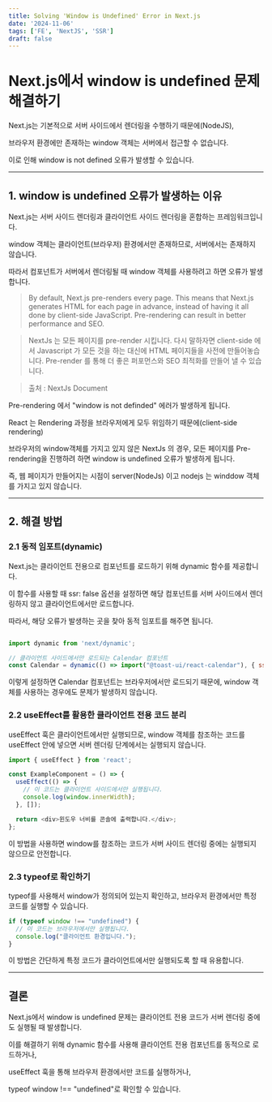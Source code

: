 ```yaml
---
title: Solving 'Window is Undefined' Error in Next.js
date: '2024-11-06'
tags: ['FE', 'NextJS', 'SSR']
draft: false
---
```


# Next.js에서 window is undefined 문제 해결하기

Next.js는 기본적으로 서버 사이드에서 렌더링을 수행하기 때문에(NodeJS),

브라우저 환경에만 존재하는 window 객체는 서버에서 접근할 수 없습니다.

이로 인해 window is not defined 오류가 발생할 수 있습니다.

---

## 1. window is undefined 오류가 발생하는 이유

Next.js는 서버 사이드 렌더링과 클라이언트 사이드 렌더링을 혼합하는 프레임워크입니다.

window 객체는 클라이언트(브라우저) 환경에서만 존재하므로, 서버에서는 존재하지 않습니다.

따라서 컴포넌트가 서버에서 렌더링될 때 window 객체를 사용하려고 하면 오류가 발생합니다.

> By default, Next.js pre-renders every page.
This means that Next.js generates HTML for each page in advance, instead of having it all done by client-side JavaScript. 
Pre-rendering can result in better performance and SEO.

>NextJs 는 모든 페이지를 pre-render 시킵니다.
다시 말하자면 client-side 에서 Javascript 가 모든 것을 하는 대신에 HTML 페이지들을 사전에 만들어놓습니다.
Pre-render 를 통해 더 좋은 퍼포먼스와 SEO 최적화를 만들어 낼 수 있습니다.

>출처 : NextJs Document

Pre-rendering 에서 "window is not definded" 에러가 발생하게 됩니다.

React 는 Rendering 과정을 브라우저에게 모두 위임하기 때문에(client-side rendering)

브라우저의 window객체를 가지고 있지 않은 NextJs 의 경우, 모든 페이지를 Pre-rendering을 진행하려 하면 window is undefined 오류가 발생하게 됩니다.

즉, 웹 페이지가 만들어지는 시점이 server(NodeJs) 이고 nodejs 는 winddow 객체를 가지고 있지 않습니다. 

---

## 2. 해결 방법

### 2.1 동적 임포트(dynamic)

Next.js는 클라이언트 전용으로 컴포넌트를 로드하기 위해 dynamic 함수를 제공합니다.

이 함수를 사용할 때 ssr: false 옵션을 설정하면 해당 컴포넌트를 서버 사이드에서 렌더링하지 않고 클라이언트에서만 로드합니다.

따라서, 해당 오류가 발생하는 곳을 찾아 동적 임포트를 해주면 됩니다.
    
``` javascript

import dynamic from 'next/dynamic';    

// 클라이언트 사이드에서만 로드되는 Calendar 컴포넌트
const Calendar = dynamic(() => import("@toast-ui/react-calendar"), { ssr: false });

```

이렇게 설정하면 Calendar 컴포넌트는 브라우저에서만 로드되기 때문에, window 객체를 사용하는 경우에도 문제가 발생하지 않습니다.

### 2.2 useEffect를 활용한 클라이언트 전용 코드 분리

useEffect 훅은 클라이언트에서만 실행되므로, window 객체를 참조하는 코드를 useEffect 안에 넣으면 서버 렌더링 단계에서는 실행되지 않습니다.

```javascript
import { useEffect } from 'react';

const ExampleComponent = () => {
  useEffect(() => {
    // 이 코드는 클라이언트 사이드에서만 실행됩니다.
    console.log(window.innerWidth);
  }, []);

  return <div>윈도우 너비를 콘솔에 출력합니다.</div>;
};
```

이 방법을 사용하면 window를 참조하는 코드가 서버 사이드 렌더링 중에는 실행되지 않으므로 안전합니다.

### 2.3 typeof로 확인하기

typeof를 사용해서 window가 정의되어 있는지 확인하고, 브라우저 환경에서만 특정 코드를 실행할 수 있습니다.

``` javascript
if (typeof window !== "undefined") {
  // 이 코드는 브라우저에서만 실행됩니다.
  console.log("클라이언트 환경입니다.");
}
```
이 방법은 간단하게 특정 코드가 클라이언트에서만 실행되도록 할 때 유용합니다.

--- 

## 결론

Next.js에서 window is undefined 문제는 클라이언트 전용 코드가 서버 렌더링 중에도 실행될 때 발생합니다.

이를 해결하기 위해 dynamic 함수를 사용해 클라이언트 전용 컴포넌트를 동적으로 로드하거나,

useEffect 훅을 통해 브라우저 환경에서만 코드를 실행하거나,

typeof window !== "undefined"로 확인할 수 있습니다.

